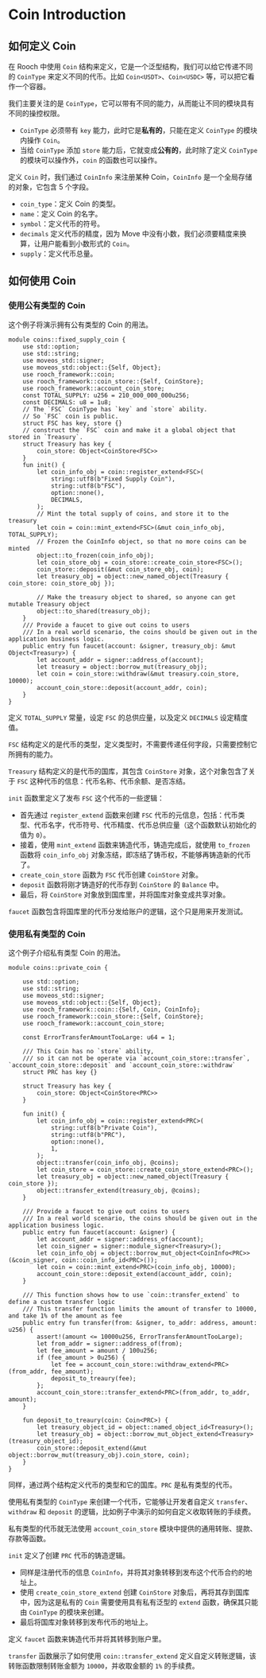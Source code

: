 # Coin Introduction

## 如何定义 Coin

在 Rooch 中使用 `Coin` 结构来定义，它是一个泛型结构，我们可以给它传递不同的 `CoinType` 来定义不同的代币。比如 `Coin<USDT>`、`Coin<USDC>` 等，可以把它看作一个容器。

我们主要关注的是 `CoinType`，它可以带有不同的能力，从而能让不同的模块具有不同的操控权限。

- `CoinType` 必须带有 `key` 能力，此时它是**私有的**，只能在定义 `CoinType` 的模块内操作 `Coin`。
- 当给 `CoinType` 添加 `store` 能力后，它就变成**公有的**，此时除了定义 `CoinType` 的模块可以操作外，`coin` 的函数也可以操作。

定义 `Coin`  时，我们通过 `CoinInfo` 来注册某种 Coin，`CoinInfo` 是一个全局存储的对象，它包含 5 个字段。

- `coin_type`：定义 Coin 的类型。
- `name`：定义 Coin 的名字。
- `symbol`：定义代币的符号。
- `decimals` 定义代币的精度，因为 Move 中没有小数，我们必须要精度来换算，让用户能看到小数形式的 `Coin`。
- `supply`：定义代币总量。

## 如何使用 Coin

### 使用公有类型的 Coin

这个例子将演示拥有公有类型的 Coin 的用法。

```move
module coins::fixed_supply_coin {
    use std::option;
    use std::string;
    use moveos_std::signer;
    use moveos_std::object::{Self, Object};
    use rooch_framework::coin;
    use rooch_framework::coin_store::{Self, CoinStore};
    use rooch_framework::account_coin_store;
    const TOTAL_SUPPLY: u256 = 210_000_000_000u256;
    const DECIMALS: u8 = 1u8;
    // The `FSC` CoinType has `key` and `store` ability.
    // So `FSC` coin is public.
    struct FSC has key, store {}
    // construct the `FSC` coin and make it a global object that stored in `Treasury`.
    struct Treasury has key {
        coin_store: Object<CoinStore<FSC>>
    }
    fun init() {
        let coin_info_obj = coin::register_extend<FSC>(    
            string::utf8(b"Fixed Supply Coin"),
            string::utf8(b"FSC"),
            option::none(),
            DECIMALS,
        );
        // Mint the total supply of coins, and store it to the treasury
        let coin = coin::mint_extend<FSC>(&mut coin_info_obj, TOTAL_SUPPLY);
        // Frozen the CoinInfo object, so that no more coins can be minted
        object::to_frozen(coin_info_obj);
        let coin_store_obj = coin_store::create_coin_store<FSC>();
        coin_store::deposit(&mut coin_store_obj, coin);
        let treasury_obj = object::new_named_object(Treasury { coin_store: coin_store_obj });

        // Make the treasury object to shared, so anyone can get mutable Treasury object
        object::to_shared(treasury_obj);
    }
    /// Provide a faucet to give out coins to users
    /// In a real world scenario, the coins should be given out in the application business logic.
    public entry fun faucet(account: &signer, treasury_obj: &mut Object<Treasury>) {
        let account_addr = signer::address_of(account);
        let treasury = object::borrow_mut(treasury_obj);
        let coin = coin_store::withdraw(&mut treasury.coin_store, 10000);
        account_coin_store::deposit(account_addr, coin);
    }
}
```

定义 `TOTAL_SUPPLY` 常量，设定 `FSC` 的总供应量，以及定义 `DECIMALS` 设定精度值。

`FSC` 结构定义的是代币的类型，定义类型时，不需要传递任何字段，只需要控制它所拥有的能力。

`Treasury` 结构定义的是代币的国库，其包含 `CoinStore` 对象，这个对象包含了关于 `FSC` 这种代币的信息：代币名称、代币余额、是否冻结。

`init` 函数里定义了发布 `FSC` 这个代币的一些逻辑：

- 首先通过 `register_extend` 函数来创建 `FSC` 代币的元信息，包括：代币类型、代币名字，代币符号、代币精度、代币总供应量（这个函数默认初始化的值为 `0`）。
- 接着，使用 `mint_extend` 函数来铸造代币，铸造完成后，就使用 `to_frozen` 函数将 `coin_info_obj` 对象冻结，即冻结了铸币权，不能够再铸造新的代币了。
- `create_coin_store` 函数为 `FSC` 代币创建 `CoinStore` 对象。
- `deposit` 函数将刚才铸造好的代币存到 `CoinStore` 的 `Balance` 中。
- 最后，将 `CoinStore` 对象放到国库里，并将国库对象变成共享对象。

`faucet` 函数包含将国库里的代币分发给账户的逻辑，这个只是用来开发测试。

### 使用私有类型的 Coin

这个例子介绍私有类型 Coin 的用法。

```move
module coins::private_coin {

    use std::option;
    use std::string;
    use moveos_std::signer;
    use moveos_std::object::{Self, Object};
    use rooch_framework::coin::{Self, Coin, CoinInfo};
    use rooch_framework::coin_store::{Self, CoinStore};
    use rooch_framework::account_coin_store;

    const ErrorTransferAmountTooLarge: u64 = 1;

    /// This Coin has no `store` ability, 
    /// so it can not be operate via `account_coin_store::transfer`, `account_coin_store::deposit` and `account_coin_store::withdraw`
    struct PRC has key {}

    struct Treasury has key {
        coin_store: Object<CoinStore<PRC>>
    }

    fun init() {
        let coin_info_obj = coin::register_extend<PRC>(
            string::utf8(b"Private Coin"),
            string::utf8(b"PRC"),
            option::none(),
            1,
        );
        object::transfer(coin_info_obj, @coins);
        let coin_store = coin_store::create_coin_store_extend<PRC>();
        let treasury_obj = object::new_named_object(Treasury { coin_store });
        object::transfer_extend(treasury_obj, @coins);
    }

    /// Provide a faucet to give out coins to users
    /// In a real world scenario, the coins should be given out in the application business logic.
    public entry fun faucet(account: &signer) {
        let account_addr = signer::address_of(account);
        let coin_signer = signer::module_signer<Treasury>();
        let coin_info_obj = object::borrow_mut_object<CoinInfo<PRC>>(&coin_signer, coin::coin_info_id<PRC>());
        let coin = coin::mint_extend<PRC>(coin_info_obj, 10000);
        account_coin_store::deposit_extend(account_addr, coin);
    }

    /// This function shows how to use `coin::transfer_extend` to define a custom transfer logic
    /// This transfer function limits the amount of transfer to 10000, and take 1% of the amount as fee
    public entry fun transfer(from: &signer, to_addr: address, amount: u256) {
        assert!(amount <= 10000u256, ErrorTransferAmountTooLarge);
        let from_addr = signer::address_of(from);
        let fee_amount = amount / 100u256;
        if (fee_amount > 0u256) {
            let fee = account_coin_store::withdraw_extend<PRC>(from_addr, fee_amount);
            deposit_to_treaury(fee);
        };
        account_coin_store::transfer_extend<PRC>(from_addr, to_addr, amount);
    }

    fun deposit_to_treaury(coin: Coin<PRC>) {
        let treasury_object_id = object::named_object_id<Treasury>();
        let treasury_obj = object::borrow_mut_object_extend<Treasury>(treasury_object_id);
        coin_store::deposit_extend(&mut object::borrow_mut(treasury_obj).coin_store, coin);
    }
}
```

同样，通过两个结构定义代币的类型和它的国库。`PRC` 是私有类型的代币。

使用私有类型的 `CoinType` 来创建一个代币，它能够让开发者自定义 `transfer`、`withdraw` 和 `deposit` 的逻辑，比如例子中演示的如何自定义收取转账的手续费。

私有类型的代币就无法使用 `account_coin_store` 模块中提供的通用转账、提款、存款等函数。

`init` 定义了创建 `PRC` 代币的铸造逻辑。

- 同样是注册代币的信息 `CoinInfo`，并将其对象转移到发布这个代币合约的地址上。
- 使用 `create_coin_store_extend` 创建 `CoinStore` 对象后，再将其存到国库中，因为这是私有的 `Coin` 需要使用具有私有泛型的 `extend` 函数，确保其只能由 `CoinType` 的模块来创建。
- 最后将国库对象转移到发布代币的地址上。

定义 `faucet` 函数来铸造代币并将其转移到账户里。

`transfer` 函数展示了如何使用 `coin::transfer_extend` 定义自定义转账逻辑，该转账函数限制转账金额为 `10000`，并收取金额的 `1%` 的手续费。
